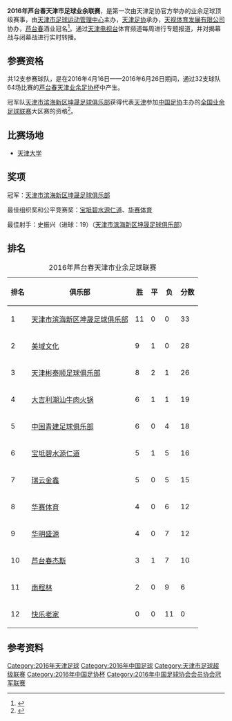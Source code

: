 {{Refimprove|time=2020-06-29T14:47:32+00:00}}
{{Infobox football league season
|competition= [[天津市足球超级联赛|天津市业余足球联赛]]
|season= 2016
|dates= 4月16日 - 6月26日
|num_season= 12
|title holder= 
|result th= 
|winners= [[天津市滨海新区坤晟足球俱乐部|天津滨海坤晟]]
|relegated= 
|continentalcup1= [[2016年中国足球协会业余联赛|中冠聯賽]]
|continentalcup1 qualifiers= [[天津市滨海新区坤晟足球俱乐部|天津滨海坤晟]]
|matches= 
|total goals= 
|league topscorer= {{flagicon|PRC}}史振兴（[[天津滨海坤晟|天津滨海坤晟]]）<br/>（19球）
|biggest home win= 
|biggest away win= 
|highest scoring= 
|longest wins= [[天津滨海坤晟|天津滨海坤晟]]<br>(11场)
|longest unbeaten= [[天津滨海坤晟|天津滨海坤晟]]<br>(11场)
|longest winless= [[快乐老家|快乐老家]]<br>(11场)
|longest losses= [[快乐老家|快乐老家]]<br>(11场)
|highest attendance= 
|lowest attendance= 
|average attendance= 
|prevseason=
|nextseason=[[2017年天津市业余足球超级联赛|2017]]
|updated= 
}}
'''2016年芦台春天津市足球业余联赛'''，是第一次由天津足协官方举办的业余足球顶级赛事，由[[天津市足球运动管理中心|天津市足球运动管理中心]]主办，[[天津足协|天津足协]]承办，[[天视体育发展有限公司|天视体育发展有限公司]]协办，[[芦台春|芦台春]]酒业冠名<ref>{{cite web |author1=曹睿智 |title=《2016年“芦台春杯”天津业余足球联赛拉开帷幕》 |url=http://sports.enorth.com.cn/system/2016/07/03/031048133.shtml |website=北方网 |accessdate=2016-07-03}}</ref>。通过[[天津电视台|天津电视台]]体育频道每周进行专题报道，并对揭幕战与闭幕战进行实时转播。
== 参赛资格 ==
共12支参赛球队，是在2016年4月16日——2016年6月26日期间，通过32支球队64场比赛的[[芦台春|芦台春]][[天津业余足协杯|天津业余足协杯]]中产生。

冠军队[[天津市滨海新区坤晟足球俱乐部|天津市滨海新区坤晟足球俱乐部]]获得代表[[天津|天津]]参加[[中国足协|中国足协]]主办的[[中国足球协会业余联赛|全国业余足球联赛]]大区赛的资格<ref>{{cite web |author1=天津市足球运动管理中心 |title=《2016年“芦台春杯”天津业余足球联赛圆满落幕》 |url=http://ty.tj.gov.cn/index.php/Home/Index/content/cate/sjdt/id/15524.html |website=天津市体育局 |accessdate=2016-09-13 }}{{Dead link}}</ref>。
== 比赛场地 ==
* [[天津大学|天津大学]]

== 奖项 ==
冠军：[[天津市滨海新区坤晟足球俱乐部|天津市滨海新区坤晟足球俱乐部]]

最佳组织奖和公平竞赛奖：[[宝坻碧水源仁道|宝坻碧水源仁道]]、[[华赛体育|华赛体育]]

最佳射手：史振兴（进球：19）（[[天津市滨海新区坤晟足球俱乐部|天津市滨海新区坤晟足球俱乐部]]）
== 排名 ==
{| class="wikitable"
|+ 2016年芦台春天津市业余足球联赛
|-
! 排名 !! 俱乐部 !! 胜 !! 平 !! 负 !! 分数
|-bgcolor=#90EE90
| 1 || [[天津市滨海新区坤晟足球俱乐部|天津市滨海新区坤晟足球俱乐部]] || 11 || 0 || 0 || 33
|-
| 2 || [[美域文化|美域文化]] || 9 || 1 || 0 || 28
|-
| 3 || [[天津彬泰顺足球俱乐部|天津彬泰顺足球俱乐部]] || 8 || 2 || 1 || 26
|-
| 4 || [[大吉利潮汕牛肉火锅|大吉利潮汕牛肉火锅]] || 6 || 1 || 1 || 19
|-
| 5 || [[中国青建足球俱乐部|中国青建足球俱乐部]] || 6 || 0 || 4 || 18
|-
| 6 || [[宝坻碧水源仁道|宝坻碧水源仁道]] || 5 || 1 || 5 || 16
|-
| 7 || [[瑞云金鑫|瑞云金鑫]] || 5 || 0 || 5 || 15
|-
| 8 || [[华赛体育|华赛体育]] || 4 || 0 || 6 || 12
|-
| 9 || [[华明盛源|华明盛源]] || 4 || 0 || 7 || 12
|-
| 10 || [[芦台春杰斯|芦台春杰斯]] || 3 || 1 || 7 || 10
|-
| 11 || [[南程林|南程林]] || 2 || 0 || 9 || 6
|-
| 12 || [[快乐老家|快乐老家]] || 0 || 0 || 11 || 0
|}

==参考资料==
{{reflist}}
[[Category:2016年天津足球|Category:2016年天津足球]]
[[Category:2016年中国足球|Category:2016年中国足球]]
[[Category:天津市足球超级联赛|Category:天津市足球超级联赛]]
[[Category:2016年中国足协杯|Category:2016年中国足协杯]]
[[Category:2016年中国足球协会会员协会冠军联赛|Category:2016年中国足球协会会员协会冠军联赛]]